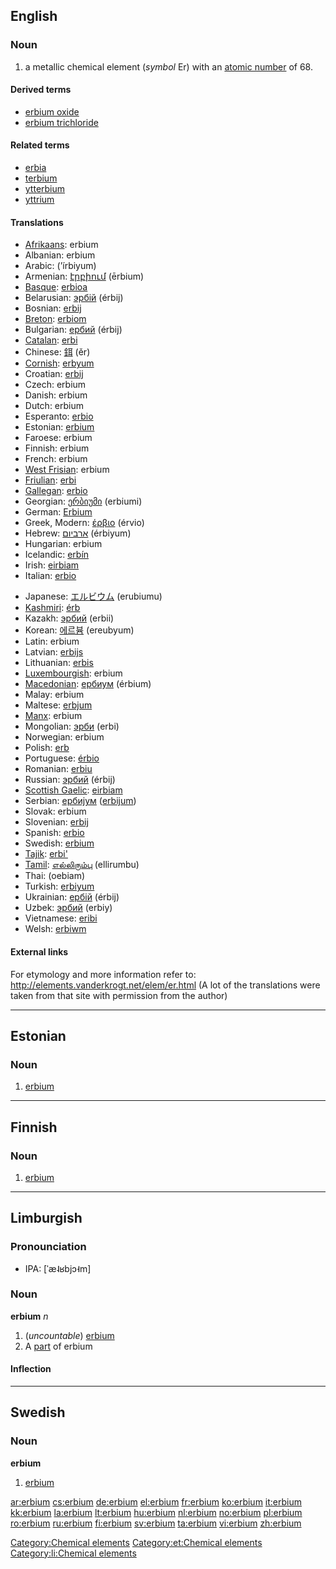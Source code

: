 {{also|Erbium}}
==English==
{{elements|Er|holmium|Ho|thulium|Tm}}

===Noun===
{{en-noun|-}}
{{wikipedia}}

# a metallic chemical element (''symbol'' Er) with an [[atomic number]] of 68.

====Derived terms====
* [[erbium oxide]]
* [[erbium trichloride]]

====Related terms====
* [[erbia]]
* [[terbium]]
* [[ytterbium]]
* [[yttrium]]

====Translations====
{{top}}
* [[Afrikaans]]: erbium
* Albanian: erbium
* Arabic: {{Arab|[[إربيوم]]}} (’írbiyum) {{m}}
* Armenian: [[էրբիում]] (ērbium)
* [[Basque]]: [[erbioa]]
* Belarusian: [[эрбiй]] (érbij) {{m}}
* Bosnian: [[erbij]]
* [[Breton]]: [[erbiom]]
* Bulgarian: [[ербий]] (érbij) {{m}}
* [[Catalan]]: [[erbi]]
* Chinese: [[鉺]] (ěr)
* [[Cornish]]: [[erbyum]]
* Croatian: [[erbij]]
* Czech: erbium
* Danish: erbium
* Dutch: erbium {{n}}
* Esperanto: [[erbio]]
* Estonian: [[#Estonian|erbium]]
* Faroese: erbium
* Finnish: erbium
* French: erbium {{m}}
* [[West Frisian]]: erbium
* [[Friulian]]: [[erbi]]
* [[Gallegan]]: [[erbio]]
* Georgian: [[ერბიუმი]] (erbiumi)
* German: [[Erbium]] {{n}}
* Greek, Modern: [[έρβιο]] (érvio) {{n}}
* Hebrew: [[ארביום]] (érbiyum)
* Hungarian: erbium
* Icelandic: [[erbín]]
* Irish: [[eirbiam]]
* Italian: [[erbio]] {{m}}
{{mid}}
* Japanese: [[エルビウム]] (erubiumu)
* [[Kashmiri]]: [[érb]]
* Kazakh: [[эрбий]] (erbii)
* Korean: [[에르븀]] (ereubyum)
* Latin: erbium
* Latvian: [[erbijs]]
* Lithuanian: [[erbis]]
* [[Luxembourgish]]: erbium
* [[Macedonian]]: [[ербиум]] (érbium) {{m}}
* Malay: erbium
* Maltese: [[erbjum]]
* [[Manx]]: erbium
* Mongolian: [[эрби]] (erbi)
* Norwegian: erbium
* Polish: [[erb]] {{m}}
* Portuguese: [[érbio]] {{m}}
* Romanian: [[erbiu]] {{n}}
* Russian: [[эрбий]] (érbij) {{m}}
* [[Scottish Gaelic]]: [[eirbiam]]
* Serbian: [[ербиjум]] ([[erbijum]]) {{m}}
* Slovak: erbium
* Slovenian: [[erbij]]
* Spanish: [[erbio]] {{m}}
* Swedish: [[#Swedish|erbium]]
* [[Tajik]]: [[erbi']]
* [[Tamil]]: [[எல்லிரும்பு]] (ellirumbu)
* Thai: {{Thai|[[เออร์เบียม]]}} (oebiam)
* Turkish: [[erbiyum]]
* Ukrainian: [[ербiй]] (érbij) {{m}}
* Uzbek: [[эрбий]] (erbiy)
* Vietnamese: [[eribi]]
* Welsh: [[erbiwm]]
{{bottom}}

====External links====
For etymology and more information refer to:
http://elements.vanderkrogt.net/elem/er.html
(A lot of the translations were taken from that site with permission from the author)

[[Category:Chemical elements]]

----

==Estonian==

===Noun===
{{infl|et|noun}}

# [[#English|erbium]]

[[Category:et:Chemical elements]]

----

==Finnish==
{{wikipedia|lang=fi}}

===Noun===
{{fi-noun}}

# {{element|lang=fi}} [[#English|erbium]]

----

== Limburgish ==
=== Pronounciation ===
* IPA: [ˈæ˨ʁbjɔ˧m]

=== Noun ===
'''erbium''' ''n''
# (''uncountable'') [[erbium#English|erbium]] 
# A [[part]] of erbium

==== Inflection ====
{{li-noun-um|erbi}}

[[Category:li:Chemical elements]]

----

==Swedish==

===Noun===
{{sv-noun-unc-irreg-n|2=erbiet}}
'''erbium'''

# {{element|lang=sv}} [[#English|erbium]]

[[ar:erbium]]
[[cs:erbium]]
[[de:erbium]]
[[el:erbium]]
[[fr:erbium]]
[[ko:erbium]]
[[it:erbium]]
[[kk:erbium]]
[[la:erbium]]
[[lt:erbium]]
[[hu:erbium]]
[[nl:erbium]]
[[no:erbium]]
[[pl:erbium]]
[[ro:erbium]]
[[ru:erbium]]
[[fi:erbium]]
[[sv:erbium]]
[[ta:erbium]]
[[vi:erbium]]
[[zh:erbium]]
